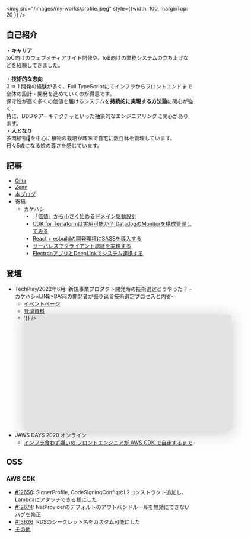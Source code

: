 <img src="/images/my-works/profile.jpeg" style={{width: 100, marginTop: 20 }} />

## 自己紹介

**・キャリア**<br />
toC向けのウェブメディアサイト開発や、toB向けの業務システムの立ち上げなどを経験してきました。<br />
<br />
**・技術的な志向**<br />
0 => 1 開発の経験が多く、Full TypeScriptにてインフラからフロントエンドまで全体の設計・開発を進めていくのが得意です。<br />
保守性が高く多くの価値を届けるシステムを**持続的に実現する方法論**に関心が強く、<br />
特に、DDDやアーキテクチャといった抽象的なエンジニアリングに関心があります。
<br />
**・人となり**<br />
多肉植物🌵を中心に植物の栽培が趣味で自宅に数百鉢を管理しています。<br />
日々5歳になる娘の尊さを感じています。

## 記事

- [Qiita](https://qiita.com/hedrall)
- [Zenn](https://zenn.dev/hedrall)
- [本ブログ](https://blog.hedrall.work)
- 寄稿
  - カケハシ
    - [「価値」から小さく始めるドメイン駆動設計](https://kakehashi-dev.hatenablog.com/entry/2023/12/16/090000)
    - [CDK for Terraformは実用可能か？ DatadogのMonitorを構成管理してみる](https://kakehashi-dev.hatenablog.com/entry/2023/05/15/100000)
    - [React + esbuildの開発環境にSASSを導入する](https://kakehashi-dev.hatenablog.com/entry/2023/01/11/103000)
    - [サーバレスでクライアント認証を実現する](https://kakehashi-dev.hatenablog.com/entry/2021/11/02/080000)
    - [ElectronアプリとDeepLinkでシステム連携する](https://kakehashi-dev.hatenablog.com/entry/2022/08/25/100000)

## 登壇

- TechPlay/2022年6月: 新規事業プロダクト開発時の技術選定どうやった？ -カケハシ×LINE×BASEの開発者が振り返る技術選定プロセスと内省-
  - [イベントページ](https://techplay.jp/event/860202)
  - [登壇資料](https://speakerdeck.com/kakehashi/techplay22-06-28-full-typescripttexin-gui-hurotakutowoli-tishang-ketaji-nishi-jian-sitashe-ji-tofan-sheng)
  - <div dangerouslySetInnerHTML={{__html: '<iframe class="speakerdeck-iframe" frameborder="0" src="https://speakerdeck.com/player/c22dc40206d444be8ce98a0e63f28a1b" title="TechPlay22_06_28_Full TypeScriptで新規プロダクトを立ち上げた際に実践した設計と反省" allowfullscreen="true" mozallowfullscreen="true" webkitallowfullscreen="true" style="border: 0px; background: padding-box padding-box rgba(0, 0, 0, 0.1); margin: 0px; padding: 0px; border-radius: 6px; box-shadow: rgba(0, 0, 0, 0.2) 0px 5px 40px; width: 560px; height: 315px;" data-ratio="1.7777777777777777"></iframe>'}} />
- JAWS DAYS 2020 オンライン
  - [インフラ食わず嫌いの フロントエンジニアが AWS CDK で自走するまで](https://jawsdays2020.jaws-ug.jp/session/%E3%82%A4%E3%83%B3%E3%83%95%E3%83%A9%E9%A3%9F%E3%82%8F%E3%81%9A%E5%AB%8C%E3%81%84%E3%81%AE-%E3%83%95%E3%83%AD%E3%83%B3%E3%83%88%E3%82%A8%E3%83%B3%E3%82%B8%E3%83%8B%E3%82%A2%E3%81%8C-aws-cdk-%E3%81%A7/)

## OSS

### AWS CDK

- [#12656](https://github.com/aws/aws-cdk/pull/12656): SignerProfile, CodeSigningConfigのL2コンストラクト追加し、Lambdaにアタッチできる様にした
- [#12674](https://github.com/aws/aws-cdk/pull/12674): NatProviderのデフォルトのアウトバンドルールを無効にできないバグを修正
- [#13626](https://github.com/aws/aws-cdk/pull/13626): RDSのシークレット名をカスタム可能にした
- [その他](https://github.com/aws/aws-cdk/pulls?q=is%3Apr+author%3Ahedrall+)

[//]: # (## [スキル一覧]&#40;https://clumsy-dove-5b0.notion.site/c47fd3aaab504b91936d2eb8af6efc60?v=736fc7af0a6c412cbd73d701abd2d47a&#41; &#40;ちょっと古い&#41;)

[//]: # (## おすすめの書籍)

[//]: # ()
[//]: # (### Clean Architecture)

[//]: # ()
[//]: # (アーキテクチャの基礎力)

[//]: # ()
[//]: # (<div style={{maxWidth: 300}} dangerouslySetInnerHTML={{__html: '<iframe sandbox="allow-popups allow-scripts allow-modals allow-forms allow-same-origin" style="width:120px;height:240px;" marginwidth="0" marginheight="0" scrolling="no" frameborder="0" src="//rcm-fe.amazon-adsystem.com/e/cm?lt1=_blank&bc1=000000&IS2=1&bg1=FFFFFF&fc1=000000&lc1=0000FF&t=hedrall0c-22&language=ja_JP&o=9&p=8&l=as4&m=amazon&f=ifr&ref=as_ss_li_til&asins=4048930656&linkId=040addeadc9be59e88b2068ba1f390a5"></iframe>'}} />)

[//]: # ()
[//]: # (### ドメイン駆動設計入門 ボトムアップでわかる! ドメイン駆動設計の基本)

[//]: # ()
[//]: # (正直にいうといきなり原典では全く理解ができない私の様な人向け。内容が具体的でかなりわかりやすい。)

[//]: # ()
[//]: # (<div style={{maxWidth: 300}} dangerouslySetInnerHTML={{__html: '<iframe sandbox="allow-popups allow-scripts allow-modals allow-forms allow-same-origin" style="width:120px;height:240px;" marginwidth="0" marginheight="0" scrolling="no" frameborder="0" src="//rcm-fe.amazon-adsystem.com/e/cm?lt1=_blank&bc1=000000&IS2=1&bg1=FFFFFF&fc1=000000&lc1=0000FF&t=hedrall0c-22&language=ja_JP&o=9&p=8&l=as4&m=amazon&f=ifr&ref=as_ss_li_til&asins=479815072X&linkId=9d3f18e5ed5b632aecf026bced5da269"></iframe>'}} />)

[//]: # ()
[//]: # (### 実践ドメイン駆動設計)

[//]: # ()
[//]: # (厚くてJavaJavaしてて、結構読みにくいけど参考になるポイントが多い)

[//]: # ()
[//]: # (<div style={{maxWidth: 300}} dangerouslySetInnerHTML={{__html: '<iframe sandbox="allow-popups allow-scripts allow-modals allow-forms allow-same-origin" style="width:120px;height:240px;" marginwidth="0" marginheight="0" scrolling="no" frameborder="0" src="//rcm-fe.amazon-adsystem.com/e/cm?lt1=_blank&bc1=000000&IS2=1&bg1=FFFFFF&fc1=000000&lc1=0000FF&t=hedrall0c-22&language=ja_JP&o=9&p=8&l=as4&m=amazon&f=ifr&ref=as_ss_li_til&asins=479813161X&linkId=b4d0329fbe7b9abb750bf5fcdb59fa74"></iframe>'}} />)

[//]: # ()
[//]: # (### 庭先でつくる トロピカルフルーツ)

[//]: # ()
[//]: # (トロピカルフルーツ満載😆)

[//]: # ()
[//]: # (<div style={{maxWidth: 300}} dangerouslySetInnerHTML={{__html: '<iframe sandbox="allow-popups allow-scripts allow-modals allow-forms allow-same-origin" style="width:120px;height:240px;" marginwidth="0" marginheight="0" scrolling="no" frameborder="0" src="//rcm-fe.amazon-adsystem.com/e/cm?lt1=_blank&bc1=000000&IS2=1&bg1=FFFFFF&fc1=000000&lc1=0000FF&t=hedrall0c-22&language=ja_JP&o=9&p=8&l=as4&m=amazon&f=ifr&ref=as_ss_li_til&asins=4540131109&linkId=35c49bb2965b377723f001ea0e3e2e07"></iframe>'}} />)
